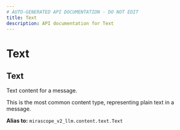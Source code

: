 ```yaml
---
# AUTO-GENERATED API DOCUMENTATION - DO NOT EDIT
title: Text
description: API documentation for Text
---
```


# Text

## <ApiType type="Alias" path="content/Text" symbolName="Text" /> Text

Text content for a message.

This is the most common content type, representing plain text in a message.


**Alias to:** `mirascope_v2_llm.content.text.Text`
